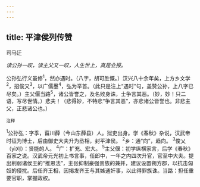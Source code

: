 ```yaml
---
---
---
```

title: 平津侯列传赞
---



司马迁

*读公孙一叹，读主父又一叹，人生世上，真是业报。*

公孙弘行义虽修<sup>1</sup>，然亦遇时。（八字，胡可胜慨。）汉兴八十余年矣，上方乡文学<sup>2</sup>，招俊又<sup>3</sup>，以广儒墨<sup>4</sup>，弘为举首。（此只是注上“遇时”句，盖赞公孙，上八字已尽矣。）主父偃当路<sup>5</sup>，诸公皆誉之，及名败身诛，士争言其恶。（妙，妙！只二语，写尽世情。）悲夫！（悲得妙，不特悲“争言其恶”，亦悲诸公皆誉也。非悲主父，正悲诸公也。）

<sup>注释</sup>

<sup>1</sup>公孙弘：字季，菑川薛（今山东薛县）人。狱吏出身。学《春秋》杂说，汉武帝时征为博士，后由御史大夫升为丞相，封平津侯。
<sup>2</sup>乡：通“向”，趋向。
<sup>3</sup>俊乂（yì刈）：贤能的人。
<sup>4</sup>广：扩充、宏大。
<sup>5</sup>主父偃：初学纵横家言，后学《春秋》百家之说。汉武帝元光初上书言事，任郎中，一年之内四次升官，官至中大夫。提出削弱诸侯王的“推恩法”，主张抑制豪强贵族的兼并，建议设置朔方郡，以抗击匈奴的侵扰。后任齐王相，因揭发齐王与其姊通奸事，以此得罪族诛。当路：担任重要官职，掌握政权。